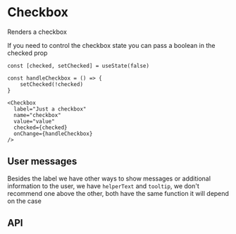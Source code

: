 

<Meta of={CheckboxStories} />

# Checkbox

Renders a checkbox

<Canvas of={CheckboxStories.Primary} />

If you need to control the checkbox state you can pass a boolean in the checked prop
```tsx
const [checked, setChecked] = useState(false)

const handleCheckbox = () => {
    setChecked(!checked)
}

<Checkbox
  label="Just a checkbox"
  name="checkbox"
  value="value"
  checked={checked}
  onChange={handleCheckbox}
/>
```

## User messages
Besides the label we have other ways to show messages or additional information to the user, we have `helperText` and `tooltip`, we don't recommend one above the other, both have the same function it will depend on the case

<Canvas of={CheckboxStories.Info} />


## API

<ArgTypes of={CheckboxStories} />
